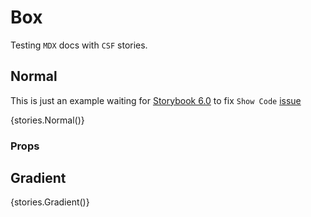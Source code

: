 
<Meta title="Layout|Box" />

# Box

Testing `MDX` docs with `CSF` stories.

## Normal

This is just an example waiting for [Storybook 6.0](https://github.com/storybookjs/storybook/milestone/25)
to fix `Show Code` [issue](https://github.com/storybookjs/storybook/issues/9583)

<Preview>
  <Story name="Normal">{stories.Normal()}</Story>
</Preview>

### Props

<Props of={Box} />

## Gradient

<Preview>
  <Story name="Gradient">{stories.Gradient()}</Story>
</Preview>
